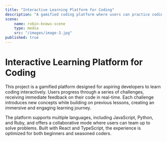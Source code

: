 ```yaml
---
title: "Interactive Learning Platform for Coding"
description: "A gamified coding platform where users can practice coding in real-time, with step-by-step challenges."
scene:
    name: robin-knows-scene
    type: media
    src: "/images/image-3.jpg"
published: true
---
```


# Interactive Learning Platform for Coding

This project is a gamified platform designed for aspiring developers to learn coding interactively. Users progress through a series of challenges, receiving immediate feedback on their code in real-time. Each challenge introduces new concepts while building on previous lessons, creating an immersive and engaging learning journey.

The platform supports multiple languages, including JavaScript, Python, and Ruby, and offers a collaborative mode where users can team up to solve problems. Built with React and TypeScript, the experience is optimized for both beginners and seasoned coders.
